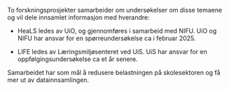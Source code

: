 To forskningsprosjekter samarbeider om undersøkelser om disse temaene og vil dele innsamlet informasjon med hverandre:  

-	HeaLS ledes av UiO, og gjennomføres i samarbeid med NIFU. UiO og NIFU har ansvar for en spørreundersøkelse ca i februar 2025.

-	LIFE ledes av Læringsmiljøsenteret ved UiS. UiS har ansvar for en oppfølgingsundersøkelse ca et år senere.

Samarbeidet har som mål å redusere belastningen på skolesektoren og få mer ut av datainnsamlingen.